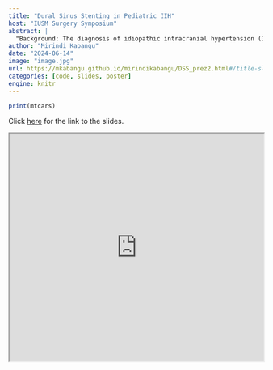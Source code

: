 ```yaml
---
title: "Dural Sinus Stenting in Pediatric IIH"
host: "IUSM Surgery Symposium"
abstract: |
  "Background: The diagnosis of idiopathic intracranial hypertension (IIH) is increasingly recognized in the pediatric population, particularly in postpubescent children aged 12 to 15 years.1 Previous case series have demonstrated the feasibility of dural sinus stenting (DSS) in select pediatric cohorts.2,3 This study presents the largest single-center cohort to date, exploring the underlying causes of IIH in children and evaluating the efficacy and safety of DSS."
author: "Mirindi Kabangu"
date: "2024-06-14"
image: "image.jpg"
url: https://mkabangu.github.io/mirindikabangu/DSS_prez2.html#/title-slide
categories: [code, slides, poster]
engine: knitr
---
```


```r
print(mtcars)
```

Click [here](https://mkabangu.github.io/mirindikabangu/DSS_prez2.html#/title-slide) for the link to the slides. 

<iframe src="https://mkabangu.github.io/mirindikabangu/DSS_prez2.html#/title-slide" width="100%" height="450px"></iframe>